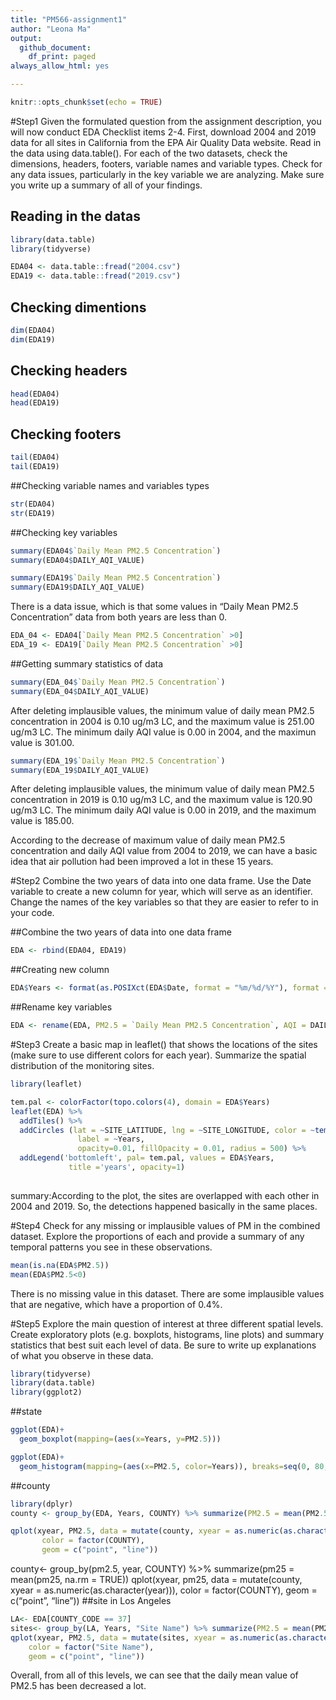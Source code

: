 ```yaml
---
title: "PM566-assignment1"
author: "Leona Ma"
output:
  github_document:
    df_print: paged
always_allow_html: yes

---
```


```r
knitr::opts_chunk$set(echo = TRUE)
```

#Step1 Given the formulated question from the assignment description, you will now conduct EDA Checklist items 2-4. First, download 2004 and 2019 data for all sites in California from the EPA Air Quality Data website. Read in the data using data.table(). For each of the two datasets, check the dimensions, headers, footers, variable names and variable types. Check for any data issues, particularly in the key variable we are analyzing. Make sure you write up a summary of all of your findings.

## Reading in the datas
```r
library(data.table)
library(tidyverse)

EDA04 <- data.table::fread("2004.csv")
EDA19 <- data.table::fread("2019.csv")
```

## Checking dimentions
```r
dim(EDA04)
dim(EDA19)
```
## Checking headers
```r
head(EDA04)
head(EDA19)
```
## Checking footers
```r
tail(EDA04)
tail(EDA19)
```
##Checking variable names and variables types
```r
str(EDA04)
str(EDA19)
```
##Checking key variables
```r
summary(EDA04$`Daily Mean PM2.5 Concentration`)
summary(EDA04$DAILY_AQI_VALUE)
```
```r
summary(EDA19$`Daily Mean PM2.5 Concentration`)
summary(EDA19$DAILY_AQI_VALUE)
```

There is a data issue, which is that some values in "Daily Mean PM2.5 Concentration" data from both years are less than 0. 

```r
EDA_04 <- EDA04[`Daily Mean PM2.5 Concentration` >0]
EDA_19 <- EDA19[`Daily Mean PM2.5 Concentration` >0]
```
##Getting summary statistics of data
```r
summary(EDA_04$`Daily Mean PM2.5 Concentration`)
summary(EDA_04$DAILY_AQI_VALUE)
```
After deleting implausible values, the minimum value of daily mean PM2.5 concentration in 2004 is 0.10 ug/m3 LC, and the maximum value is 251.00 ug/m3 LC. The minimum daily AQI value is 0.00 in 2004, and the maximun value is 301.00.

```r
summary(EDA_19$`Daily Mean PM2.5 Concentration`)
summary(EDA_19$DAILY_AQI_VALUE)
```
After deleting implausible values, the minimum value of daily mean PM2.5 concentration in 2019 is 0.10 ug/m3 LC, and the maximum value is 120.90 ug/m3 LC. The minimum daily AQI value is 0.00 in 2019, and the maximum value is 185.00.

According to the decrease of maximum value of daily mean PM2.5 concentration and daily AQI value from 2004 to 2019, we can have a basic idea that air pollution had been improved a lot in these 15 years. 

#Step2 Combine the two years of data into one data frame. Use the Date variable to create a new column for year, which will serve as an identifier. Change the names of the key variables so that they are easier to refer to in your code.

##Combine the two years of data into one data frame
```r
EDA <- rbind(EDA04, EDA19)
```
##Creating new column
```r
EDA$Years <- format(as.POSIXct(EDA$Date, format = "%m/%d/%Y"), format = "%Y")
```
##Rename key variables
```r
EDA <- rename(EDA, PM2.5 = `Daily Mean PM2.5 Concentration`, AQI = DAILY_AQI_VALUE)
```

#Step3 Create a basic map in leaflet() that shows the locations of the sites (make sure to use different colors for each year). Summarize the spatial distribution of the monitoring sites.
```r
library(leaflet)

tem.pal <- colorFactor(topo.colors(4), domain = EDA$Years)
leaflet(EDA) %>% 
  addTiles() %>%
  addCircles (lat = ~SITE_LATITUDE, lng = ~SITE_LONGITUDE, color = ~tem.pal(Years),
               label = ~Years, 
               opacity=0.01, fillOpacity = 0.01, radius = 500) %>%
  addLegend('bottomleft', pal= tem.pal, values = EDA$Years,
             title ='years', opacity=1)
   
```
summary:According to the plot, the sites are overlapped with each other in 2004 and 2019. So, the detections happened basically in the same places. 

#Step4 Check for any missing or implausible values of PM in the combined dataset. Explore the proportions of each and provide a summary of any temporal patterns you see in these observations.


```r
mean(is.na(EDA$PM2.5))
mean(EDA$PM2.5<0)
```

There is no missing value in this dataset. There are some implausible values that are negative, which have a proportion of 0.4%. 

#Step5 Explore the main question of interest at three different spatial levels. Create exploratory plots (e.g. boxplots, histograms, line plots) and summary statistics that best suit each level of data. Be sure to write up explanations of what you observe in these data.
```r
library(tidyverse)
library(data.table)
library(ggplot2)
```

##state
```r
ggplot(EDA)+
  geom_boxplot(mapping=(aes(x=Years, y=PM2.5)))
```
```r
ggplot(EDA)+
  geom_histogram(mapping=(aes(x=PM2.5, color=Years)), breaks=seq(0, 80, by=3))
```

##county
```r
library(dplyr)
county <- group_by(EDA, Years, COUNTY) %>% summarize(PM2.5 = mean(PM2.5, na.rm = TRUE))

qplot(xyear, PM2.5, data = mutate(county, xyear = as.numeric(as.character(Years))), 
       color = factor(COUNTY), 
       geom = c("point", "line"))
```

county<- group_by(pm2.5, year, COUNTY) %>% summarize(pm25 = mean(pm25, na.rm = TRUE))
qplot(xyear, pm25, data = mutate(county, xyear = as.numeric(as.character(year))), 
    color = factor(COUNTY), 
    geom = c("point", "line"))
##site in Los Angeles
```r

LA<- EDA[COUNTY_CODE == 37]
sites<- group_by(LA, Years, "Site Name") %>% summarize(PM2.5 = mean(PM2.5, na.rm = TRUE))
qplot(xyear, PM2.5, data = mutate(sites, xyear = as.numeric(as.character(Years))), 
    color = factor("Site Name"), 
    geom = c("point", "line"))
```

Overall, from all of this levels, we can see that the daily mean value of PM2.5 has been decreased a lot. 


